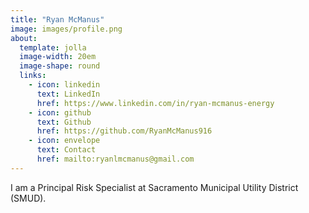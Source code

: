 ```yaml
---
title: "Ryan McManus"
image: images/profile.png 
about:
  template: jolla
  image-width: 20em
  image-shape: round
  links:
    - icon: linkedin
      text: LinkedIn
      href: https://www.linkedin.com/in/ryan-mcmanus-energy
    - icon: github
      text: Github
      href: https://github.com/RyanMcManus916
    - icon: envelope
      text: Contact
      href: mailto:ryanlmcmanus@gmail.com
---
```


I am a Principal Risk Specialist at Sacramento Municipal Utility District (SMUD).
